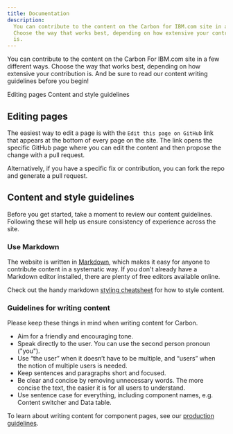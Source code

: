 ```yaml
---
title: Documentation
description:
  You can contribute to the content on the Carbon for IBM.com site in a few different ways.
  Choose the way that works best, depending on how extensive your contribution
  is.
---
```


<PageDescription>

You can contribute to the content on the Carbon For IBM.com site in a few different ways.
Choose the way that works best, depending on how extensive your contribution is.
And be sure to read our content writing guidelines before you begin!

</PageDescription>

<AnchorLinks>

<AnchorLink>Editing pages</AnchorLink>
<AnchorLink>Content and style guidelines</AnchorLink>

</AnchorLinks>

## Editing pages

The easiest way to edit a page is with the `Edit this page on GitHub` link that
appears at the bottom of every page on the site. The link opens the specific
GitHub page where you can edit the content and then propose the change with a
pull request.

Alternatively, if you have a specific fix or contribution, you can fork the repo
and generate a pull request.


## Content and style guidelines

Before you get started, take a moment to review our content guidelines.
Following these will help us ensure consistency of experience across the site.

### Use Markdown

The website is written in <a href="https://gatsby-theme-carbon.now.sh/components/markdown/" target="_blank">Markdown</a>, which makes
it easy for anyone to contribute content in a systematic way. If you don't
already have a Markdown editor installed, there are plenty of free editors
available online.

Check out the handy markdown [styling cheatsheet](https://github.com/carbon-design-system/carbon-for-ibm-dotcom-website/wiki/Markdown-cheatsheet) for how to style content.

### Guidelines for writing content

Please keep these things in mind when writing content for Carbon.

- Aim for a friendly and encouraging tone.
- Speak directly to the user. You can use the second person pronoun ("you").
- Use “the user” when it doesn’t have to be multiple, and “users” when the notion of multiple users is needed.
- Keep sentences and paragraphs short and focused.
- Be clear and concise by removing unnecessary words. The more concise the text,
  the easier it is for all users to understand.
- Use sentence case for everything, including component names, e.g. Content
  switcher and Data table.

To learn about writing content for component pages, see our <a href="https://github.com/carbon-design-system/carbon-for-ibm-dotcom-website/wiki/Carbon-for-IBM.com-Production-guidelines" target="_blank">production guidelines</a>.
